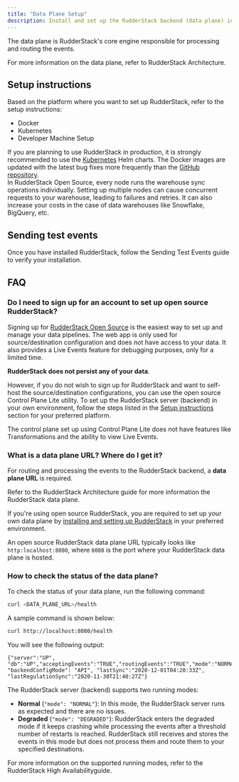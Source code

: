 ```yaml
---
title: "Data Plane Setup"
description: Install and set up the RudderStack backend (data plane) in your preferred environment.
---
```


The data plane is RudderStack's core engine responsible for processing and routing the events.

<div class="infoBlock">
For more information on the data plane, refer to <Link to="/resources/rudderstack-architecture/">RudderStack Architecture</Link>.
</div>

## Setup instructions

Based on the platform where you want to set up RudderStack, refer to the setup instructions:

* <Link to="/get-started/rudderstack-open-source/data-plane-setup/docker/">Docker</Link>

* <Link to="/get-started/rudderstack-open-source/data-plane-setup/kubernetes/">Kubernetes</Link>

* <Link to="/get-started/rudderstack-open-source/data-plane-setup/developer-machine-setup/">Developer Machine Setup</Link>

<div class="infoBlock">
If you are planning to use RudderStack in production, it is strongly recommended to use the <a href="kubernetes/">Kubernetes</a> Helm charts. The Docker images are updated with the latest bug fixes more frequently than the <a href="https://github.com/rudderlabs/rudder-server">GitHub repository</a>.
</div>

<div class="dangerBlock">
In RudderStack Open Source, every node runs the warehouse sync operations individually. Setting up multiple nodes can cause concurrent requests to your warehouse, leading to failures and retries. It can also increase your costs in the case of data warehouses like Snowflake, BigQuery, etc.
</div>

## Sending test events

Once you have installed RudderStack, follow the <Link to="/get-started/rudderstack-open-source/sending-test-events/">Sending Test Events</Link> guide to verify your installation.

## FAQ

### Do I need to sign up for an account to set up open source RudderStack?

Signing up for [RudderStack Open Source](https://app.rudderstack.com/signup?type=opensource) is the easiest way to set up and manage your data pipelines. The web app is only used for source/destination configuration and does not have access to your data. It also provides a <Link to="/dashboard-guides/live-events/">Live Events</Link> feature for debugging purposes, only for a limited time. 

**RudderStack does not persist any of your data**.

However, if you do not wish to sign up for RudderStack and want to self-host the source/destination configurations, you can use the open source <Link to="/get-started/rudderstack-open-source/control-plane-lite/">Control Plane Lite</Link> utility. To set up the RudderStack server (backend) in your own environment, follow the steps listed in the [Setup instructions](#setup-instructions) section for your preferred platform.

<div class="warningBlock">
The control plane set up using Control Plane Lite does not have features like <Link to="/features/transformations/">Transformations</Link> and the ability to view <Link to="/dashboard-guides/live-events/">Live Events</Link>.
</div>

### What is a data plane URL? Where do I get it?

For routing and processing the events to the RudderStack backend, a **data plane URL** is required.

<div class="infoBlock">
Refer to the <Link to="/resources/rudderstack-architecture/">RudderStack Architecture</Link> guide for more information the RudderStack data plane.
</div>

If you're using open source RudderStack, you are required to set up your own data plane by [installing and setting up RudderStack](#setup-instructions) in your preferred environment.

<div class="infoBlock">
An open source RudderStack data plane URL typically looks like <code class="inline-code">http:localhost:8080</code>, where <code class="inline-code">8080</code> is the port where your RudderStack data plane is hosted.
</div>

### How to check the status of the data plane?

To check the status of your data plane, run the following command:

```bash
curl <DATA_PLANE_URL>/health
```

A sample command is shown below:

```bash
curl http://localhost:8080/health
```

You will see the following output:

```
{"server":"UP", "db":"UP","acceptingEvents":"TRUE","routingEvents":"TRUE","mode":"NORMAL","goroutines":"15364", "backendConfigMode": "API", "lastSync":"2020-12-01T04:20:33Z", "lastRegulationSync":"2020-11-30T21:40:27Z"}
```

The RudderStack server (backend) supports two running modes:

- **Normal** (`"mode": "NORMAL"`): In this mode, the RudderStack server runs as expected and there are no issues.
- **Degraded** (`"mode": "DEGRADED"`): RudderStack enters the degraded mode if it keeps crashing while processing the events after a threshold number of restarts is reached. RudderStack still receives and stores the events in this mode but does not process them and route them to your specified destinations.

<div class="infoBlock">
For more information on the supported running modes, refer to the <Link to="/user-guides/administrators-guide/high-availability/">RudderStack High Availability</Link>guide.
</div>